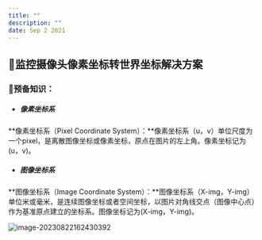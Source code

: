 ```yaml
---
title: ""
description: ""
date: Sep 2 2021
---
```


## 🚩监控摄像头像素坐标转世界坐标解决方案

### 📖预备知识：

- ##### 像素坐标系

**像素坐标系（Pixel Coordinate System）：**像素坐标系（u，v）单位尺度为一个pixel，是离散图像坐标或像素坐标，原点在图片的左上角。像素坐标记为(u，v)。

- ##### 图像坐标系

**图像坐标系（Image Coordinate System）：**图像坐标系（X-img，Y-img）单位米或毫米，是连续图像坐标或者空间坐标，以图片对角线交点（图像中心点）作为基准原点建立的坐标系。图像坐标记为(X-img，Y-img)。

![image-20230822162430392](https://mr-lai.oss-cn-zhangjiakou.aliyuncs.com/imgs/image-20230822162430392.png)

